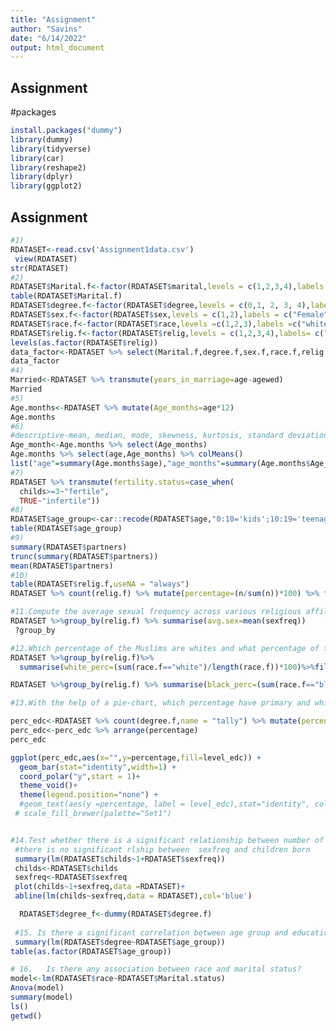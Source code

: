 ---
title: "Assignment"
author: "Savins"
date: "6/14/2022"
output: html_document
---
## Assignment

#packages
```{r include=FALSE}
install.packages("dummy")
library(dummy)
library(tidyverse)
library(car)
library(reshape2)
library(dplyr)
library(ggplot2)

```



## Assignment
```{r}
#1)
RDATASET<-read.csv('Assignment1data.csv')
 view(RDATASET)
str(RDATASET)
#2)
RDATASET$Marital.f<-factor(RDATASET$marital,levels = c(1,2,3,4),labels = c(     "single","married","divorced","searching"))
table(RDATASET$Marital.f)
RDATASET$degree.f<-factor(RDATASET$degree,levels = c(0,1, 2, 3, 4),labels = c("no-education", "primary", "secondary", "tertiary", "bachelor") )
RDATASET$sex.f<-factor(RDATASET$sex,levels = c(1,2),labels = c("Female","male"))
RDATASET$race.f<-factor(RDATASET$race,levels =c(1,2,3),labels =c("white","black","others") )
RDATASET$relig.f<-factor(RDATASET$relig,levels = c(1,2,3,4),labels= c("Catholics","Muslim","Anglicans","Pentecost") )
levels(as.factor(RDATASET$relig))
data_factor<-RDATASET %>% select(Marital.f,degree.f,sex.f,race.f,relig.f)
data_factor
#4)                         
Married<-RDATASET %>% transmute(years_in_marriage=age-agewed)
Married
#5)
Age.months<-RDATASET %>% mutate(Age_months=age*12)
Age.months
#6)
#descriptive-mean, median, mode, skewness, kurtosis, standard deviation, first quartile and third quartile
Age_month<-Age.months %>% select(Age_months)
Age.months %>% select(age,Age_months) %>% colMeans()
list("age"=summary(Age.months$age),"age_months"=summary(Age.months$Age_months))
#7)
RDATASET %>% transmute(fertility.status=case_when(
  childs>=3~"fertile",
  TRUE~"infertile"))
#8)
RDATASET$age_group<-car::recode(RDATASET$age,"0:10='kids';10:19='teenagers';20:35='youths';36:55='adults';else='elderly';NA=NA")
table(RDATASET$age_group)
#9)
summary(RDATASET$partners)
trunc(summary(RDATASET$partners))
mean(RDATASET$partners)
#10)
table(RDATASET$relig.f,useNA = "always")
RDATASET %>% count(relig.f) %>% mutate(percentage=(n/sum(n))*100) %>% filter(relig.f%in%c("Catholics","Muslim"))

#11.Compute the average sexual frequency across various religious affiliations.
RDATASET %>%group_by(relig.f) %>% summarise(avg.sex=mean(sexfreq))
 ?group_by

#12.Which percentage of the Muslims are whites and what percentage of the blacks are Catholics?   
RDATASET %>%group_by(relig.f)%>%
  summarise(white_perc=(sum(race.f=="white")/length(race.f))*100)%>%filter(relig.f=="Catholics")

RDATASET %>%group_by(relig.f) %>% summarise(black_perc=(sum(race.f=="black")/length(race.f))*100)%>%filter(relig.f=="Muslim")

#13.With the help of a pie-chart, which percentage have primary and which percentage have tertiary education level?

perc_edc<-RDATASET %>% count(degree.f,name = "tally") %>% mutate(percentage=(tally/sum(tally))*100)  %>% rename(level_edc=degree.f)
perc_edc<-perc_edc %>% arrange(percentage)
perc_edc

ggplot(perc_edc,aes(x="",y=percentage,fill=level_edc)) +
  geom_bar(stat="identity",width=1) +
  coord_polar("y",start = 1)+
  theme_void()+
  theme(legend.position="none") +
  #geom_text(aes(y =percentage, label = level_edc),stat="identity", color = "black",label.r=3, label.border=5,size=6,) +
 # scale_fill_brewer(palette="Set1")


#14.Test whether there is a significant relationship between number of children born (Childs) and sex frequency (sexfreq).
 #there is no significant rlship between  sexfreq and children born
 summary(lm(RDATASET$childs~1+RDATASET$sexfreq))
 childs<-RDATASET$childs
 sexfreq<-RDATASET$sexfreq
 plot(childs~1+sexfreq,data =RDATASET)+
 abline(lm(childs~sexfreq,data = RDATASET),col='blue')

  RDATASET$degree_f<-dummy(RDATASET$degree.f)
 
 #15. Is there a significant correlation between age group and education level?
 summary(lm(RDATASET$degree~RDATASET$age_group)) 
table(as.factor(RDATASET$age_group))

# 16.	Is there any association between race and marital status?
model<-lm(RDATASET$race~RDATASET$Marital.status)
Anova(model)
summary(model)
ls()
getwd()
```